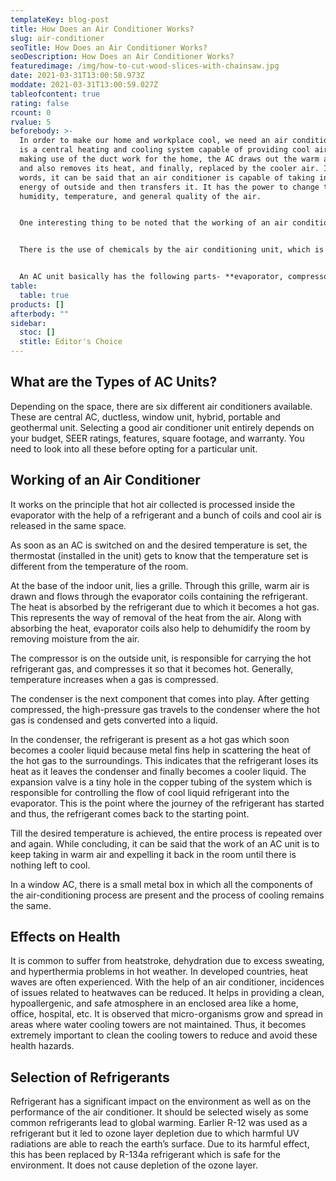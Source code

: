 ```yaml
---
templateKey: blog-post
title: How Does an Air Conditioner Works?
slug: air-conditioner
seoTitle: How Does an Air Conditioner Works?
seoDescription: How Does an Air Conditioner Works?
featuredimage: /img/how-to-cut-wood-slices-with-chainsaw.jpg
date: 2021-03-31T13:00:58.973Z
moddate: 2021-03-31T13:00:59.027Z
tableofcontent: true
rating: false
rcount: 0
rvalue: 5
beforebody: >-
  In order to make our home and workplace cool, we need an air conditioner. It
  is a central heating and cooling system capable of providing cool air. By
  making use of the duct work for the home, the AC draws out the warm air inside
  and also removes its heat, and finally, replaced by the cooler air. In other
  words, it can be said that an air conditioner is capable of taking in the heat
  energy of outside and then transfers it. It has the power to change the
  humidity, temperature, and general quality of the air.


  One interesting thing to be noted that the working of an air conditioner and a refrigerator is almost the same. The only difference is that a small and insulated space is made cool by the refrigerator. Whereas, the home, office, or commercial space is kept cool at a comfortable temperature by an air conditioner.


  There is the use of chemicals by the air conditioning unit, which is then converted to liquid from the gaseous state and back again. With the help of these chemicals, the heat from the air inside the property gets transferred into the outside air. In order to make the temperature of the air in your property comfortable, a simple scientific principle is used by the air conditioning unit and the remaining part is achieved by mechanical means.


  An AC unit basically has the following parts- **evaporator, compressor, condenser, expansion valve, and refrigerant**. In the evaporator, the heat inside the room is collected by a refrigerant gas. In this part, heat is absorbed by the liquid refrigerant which then evaporates to become gas. The most common refrigerant gases used are hydrocarbons, hydrofluorocarbons, or hydrochlorofluorocarbons.  Next comes the role of the compressor which is located in the outdoor unit. In this part, the gaseous refrigerant is compressed. From the compressor, the vaporized refrigerant passes to the condenser, which is also located in the outside unit of the AC. This gaseous refrigerant is then converted into liquid due to which heat is expelled outside. Evaporator has got chilled coils and the condenser has hot coils. In between these two sets of coils, is the expansion valve or throttling device. Its function is to keep an account of the amount of refrigerant that moves in the evaporator.
table:
  table: true
products: []
afterbody: ""
sidebar:
  stoc: []
  stitle: Editor's Choice
---
```

## What are the Types of AC Units?

Depending on the space, there are six different air conditioners available. These are central AC, ductless, window unit, hybrid, portable and geothermal unit. Selecting a good air conditioner unit entirely depends on your budget, SEER ratings, features, square footage, and warranty. You need to look into all these before opting for a particular unit.

## Working of an Air Conditioner

It works on the principle that hot air collected is processed inside the evaporator with the help of a refrigerant and a bunch of coils and cool air is released in the same space.

As soon as an AC is switched on and the desired temperature is set, the thermostat (installed in the unit) gets to know that the temperature set is different from the temperature of the room.

At the base of the indoor unit, lies a grille. Through this grille, warm air is drawn and flows through the evaporator coils containing the refrigerant. The heat is absorbed by the refrigerant due to which it becomes a hot gas. This represents the way of removal of the heat from the air. Along with absorbing the heat, evaporator coils also help to dehumidify the room by removing moisture from the air.

The compressor is on the outside unit, is responsible for carrying the hot refrigerant gas, and compresses it so that it becomes hot. Generally, temperature increases when a gas is compressed.

The condenser is the next component that comes into play. After getting compressed, the high-pressure gas travels to the condenser where the hot gas is condensed and gets converted into a liquid.

In the condenser, the refrigerant is present as a hot gas which soon becomes a cooler liquid because metal fins help in scattering the heat of the hot gas to the surroundings. This indicates that the refrigerant loses its heat as it leaves the condenser and finally becomes a cooler liquid. The expansion valve is a tiny hole in the copper tubing of the system which is responsible for controlling the flow of cool liquid refrigerant into the evaporator. This is the point where the journey of the refrigerant has started and thus, the refrigerant comes back to the starting point.

Till the desired temperature is achieved, the entire process is repeated over and again. While concluding, it can be said that the work of an AC unit is to keep taking in warm air and expelling it back in the room until there is nothing left to cool.

In a window AC, there is a small metal box in which all the components of the air-conditioning process are present and the process of cooling remains the same.

## Effects on Health

It is common to suffer from heatstroke, dehydration due to excess sweating, and hyperthermia problems in hot weather. In developed countries, heat waves are often experienced. With the help of an air conditioner, incidences of issues related to heatwaves can be reduced. It helps in providing a clean, hypoallergenic, and safe atmosphere in an enclosed area like a home, office, hospital, etc. It is observed that micro-organisms grow and spread in areas where water cooling towers are not maintained. Thus, it becomes extremely important to clean the cooling towers to reduce and avoid these health hazards.

## Selection of Refrigerants

Refrigerant has a significant impact on the environment as well as on the performance of the air conditioner. It should be selected wisely as some common refrigerants lead to global warming. Earlier R-12 was used as a refrigerant but it led to ozone layer depletion due to which harmful UV radiations are able to reach the earth’s surface. Due to its harmful effect, this has been replaced by R-134a refrigerant which is safe for the environment. It does not cause depletion of the ozone layer.